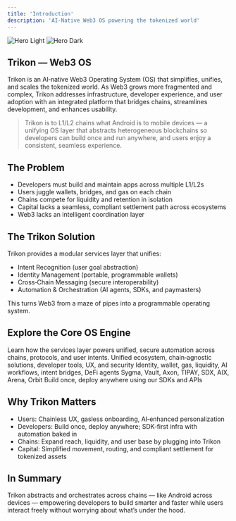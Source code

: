 ```yaml
---
title: 'Introduction'
description: 'AI‑Native Web3 OS powering the tokenized world'
---
```


<img
  className="block dark:hidden"
  src="/images/hero-light.svg"
  alt="Hero Light"
/>
<img
  className="hidden dark:block"
  src="/images/hero-dark.svg"
  alt="Hero Dark"
/>

## Trikon — Web3 OS

Trikon is an AI‑native Web3 Operating System (OS) that simplifies, unifies, and scales the tokenized world. As Web3 grows more fragmented and complex, Trikon addresses infrastructure, developer experience, and user adoption with an integrated platform that bridges chains, streamlines development, and enhances usability.

> Trikon is to L1/L2 chains what Android is to mobile devices — a unifying OS layer that abstracts heterogeneous blockchains so developers can build once and run anywhere, and users enjoy a consistent, seamless experience.

## The Problem

- Developers must build and maintain apps across multiple L1/L2s
- Users juggle wallets, bridges, and gas on each chain
- Chains compete for liquidity and retention in isolation
- Capital lacks a seamless, compliant settlement path across ecosystems
- Web3 lacks an intelligent coordination layer

## The Trikon Solution

Trikon provides a modular services layer that unifies:

- Intent Recognition (user goal abstraction)
- Identity Management (portable, programmable wallets)
- Cross‑Chain Messaging (secure interoperability)
- Automation & Orchestration (AI agents, SDKs, and paymasters)

This turns Web3 from a maze of pipes into a programmable operating system.

## Explore the Core OS Engine

<Callout>
Learn how the services layer powers unified, secure automation across chains, protocols, and user intents.
</Callout>

<CardGroup cols={2}>
  <Card title="Services Layer" icon="layer-group" href="/core-features/services-layer">
    Unified ecosystem, chain‑agnostic solutions, developer tools, UX, and security
  </Card>
  <Card title="Core Features" icon="puzzle-piece" href="/overview">
    Identity, wallet, gas, liquidity, AI workflows, intent bridges, DeFi agents
  </Card>
  <Card title="Product Lineup" icon="boxes-stacked" href="/product-lineup">
    Sygma, Vault, Axon, TIPAY, SDX, AIX, Arena, Orbit
  </Card>
  <Card title="Quickstart" icon="rocket" href="/quickstart">
    Build once, deploy anywhere using our SDKs and APIs
  </Card>
  
</CardGroup>

## Why Trikon Matters

- Users: Chainless UX, gasless onboarding, AI‑enhanced personalization
- Developers: Build once, deploy anywhere; SDK‑first infra with automation baked in
- Chains: Expand reach, liquidity, and user base by plugging into Trikon
- Capital: Simplified movement, routing, and compliant settlement for tokenized assets

## In Summary

Trikon abstracts and orchestrates across chains — like Android across devices — empowering developers to build smarter and faster while users interact freely without worrying about what’s under the hood.
